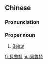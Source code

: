 {{also|贝鲁特}}
==Chinese==
{{zh-forms|s=贝鲁特|gloss=-}}

===Pronunciation===
{{zh-pron
|m=Bèilǔtè
|c=bui3 lou5 dak6
|mn=qz:Pòe-ló͘-tia̍k/tw,xm,zz:Pòe-ló͘-te̍k
|cat=pn
}}

===Proper noun===
{{zh-proper noun}}

# [[Beirut]] {{gloss|capital of Lebanon}}

[[fr:貝魯特]]
[[hu:貝魯特]]